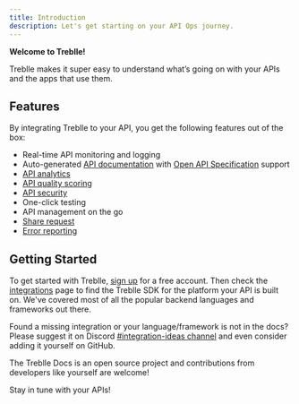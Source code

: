```yaml
---
title: Introduction
description: Let's get starting on your API Ops journey.
---
```


**Welcome to Treblle!**

Treblle makes it super easy to understand what’s going on with your APIs and the apps that use them.

## Features

By integrating Treblle to your API, you get the following features out of the box:

- Real-time API monitoring and logging
- Auto-generated [API documentation](/en/dashboard/api-documentation) with <a href="https://swagger.io/specification/" target="_blank">Open API Specification</a> support
- [API analytics](/en/dashboard/api-analytics)
- [API quality scoring](/en/dashboard/api-score)
- [API security](/en/dashboard/api-security)
- One-click testing
- API management on the go
- [Share request](/en/dashboard/requests#share-request)
- [Error reporting](/en/dashboard/problems)

## Getting Started

To get started with Treblle, <a href="https://app.treblle.com/register" target="_blank">sign up</a> for a free account. Then check the [integrations](/en/integrations) page to find the Treblle SDK for the platform your API is built on. We've covered most of all the popular backend languages and frameworks out there.

Found a missing integration or your language/framework is not in the docs? Please suggest it on Discord <a href="https://treblle.com/chat">#integration-ideas channel</a> and even consider adding it yourself on GitHub.

The Treblle Docs is an open source project and contributions from developers like yourself are welcome!

Stay in tune with your APIs!
